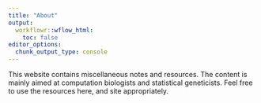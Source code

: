 ```yaml
---
title: "About"
output:
  workflowr::wflow_html:
    toc: false
editor_options:
  chunk_output_type: console
---
```


This website contains miscellaneous notes and resources. The content is mainly aimed at  computation biologists and statistical geneticists. Feel free to use the resources here, and site appropriately. 
